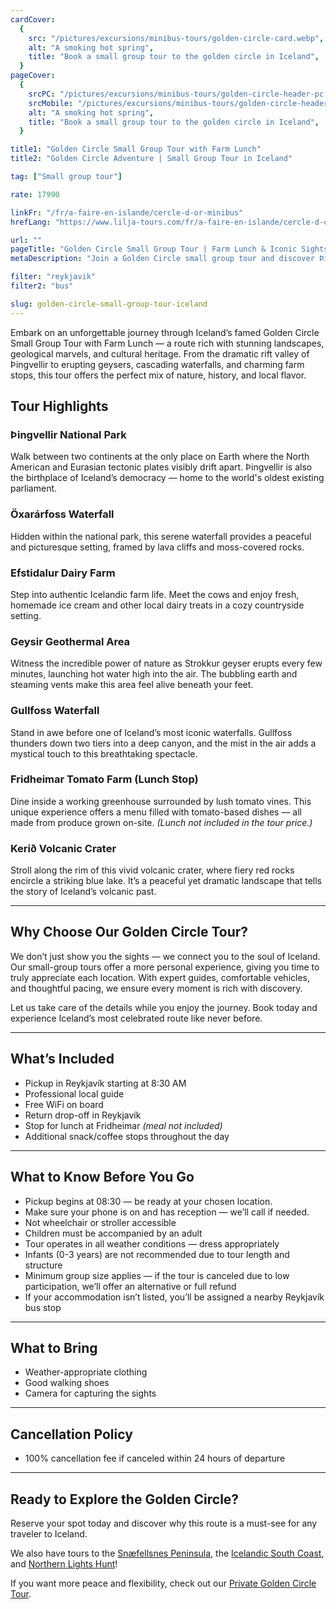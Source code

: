 ```yaml
---
cardCover:
  {
    src: "/pictures/excursions/minibus-tours/golden-circle-card.webp",
    alt: "A smoking hot spring",
    title: "Book a small group tour to the golden circle in Iceland",
  }
pageCover:
  {
    srcPC: "/pictures/excursions/minibus-tours/golden-circle-header-pc.webp",
    srcMobile: "/pictures/excursions/minibus-tours/golden-circle-header-mobile.webp",
    alt: "A smoking hot spring",
    title: "Book a small group tour to the golden circle in Iceland",
  }

title1: "Golden Circle Small Group Tour with Farm Lunch"
title2: "Golden Circle Adventure | Small Group Tour in Iceland"

tag: ["Small group tour"]

rate: 17990

linkFr: "/fr/a-faire-en-islande/cercle-d-or-minibus"
hrefLang: "https://www.lilja-tours.com/fr/a-faire-en-islande/cercle-d-or-minibus"

url: ""
pageTitle: "Golden Circle Small Group Tour | Farm Lunch & Iconic Sights"
metaDescription: "Join a Golden Circle small group tour and discover Þingvellir National Park, Gullfoss Waterfall, Geysir, and a farm lunch at Fridheimar. Book your adventure today!"

filter: "reykjavik"
filter2: "bus"

slug: golden-circle-small-group-tour-iceland
---
```


Embark on an unforgettable journey through Iceland’s famed Golden Circle Small Group Tour with Farm Lunch — a route rich with stunning landscapes, geological marvels, and cultural heritage. From the dramatic rift valley of Þingvellir to erupting geysers, cascading waterfalls, and charming farm stops, this tour offers the perfect mix of nature, history, and local flavor.

## Tour Highlights

### Þingvellir National Park

Walk between two continents at the only place on Earth where the North American and Eurasian tectonic plates visibly drift apart. Þingvellir is also the birthplace of Iceland’s democracy — home to the world's oldest existing parliament.

### Öxarárfoss Waterfall

Hidden within the national park, this serene waterfall provides a peaceful and picturesque setting, framed by lava cliffs and moss-covered rocks.

### Efstidalur Dairy Farm

Step into authentic Icelandic farm life. Meet the cows and enjoy fresh, homemade ice cream and other local dairy treats in a cozy countryside setting.

### Geysir Geothermal Area

Witness the incredible power of nature as Strokkur geyser erupts every few minutes, launching hot water high into the air. The bubbling earth and steaming vents make this area feel alive beneath your feet.

### Gullfoss Waterfall

Stand in awe before one of Iceland’s most iconic waterfalls. Gullfoss thunders down two tiers into a deep canyon, and the mist in the air adds a mystical touch to this breathtaking spectacle.

### Fridheimar Tomato Farm (Lunch Stop)

Dine inside a working greenhouse surrounded by lush tomato vines. This unique experience offers a menu filled with tomato-based dishes — all made from produce grown on-site. _(Lunch not included in the tour price.)_

### Kerið Volcanic Crater

Stroll along the rim of this vivid volcanic crater, where fiery red rocks encircle a striking blue lake. It’s a peaceful yet dramatic landscape that tells the story of Iceland’s volcanic past.

---

## Why Choose Our Golden Circle Tour?

We don’t just show you the sights — we connect you to the soul of Iceland. Our small-group tours offer a more personal experience, giving you time to truly appreciate each location. With expert guides, comfortable vehicles, and thoughtful pacing, we ensure every moment is rich with discovery.

Let us take care of the details while you enjoy the journey. Book today and experience Iceland’s most celebrated route like never before.

---

## What’s Included

- Pickup in Reykjavík starting at 8:30 AM
- Professional local guide
- Free WiFi on board
- Return drop-off in Reykjavík
- Stop for lunch at Fridheimar _(meal not included)_
- Additional snack/coffee stops throughout the day

---

## What to Know Before You Go

- Pickup begins at 08:30 — be ready at your chosen location.
- Make sure your phone is on and has reception — we’ll call if needed.
- Not wheelchair or stroller accessible
- Children must be accompanied by an adult
- Tour operates in all weather conditions — dress appropriately
- Infants (0-3 years) are not recommended due to tour length and structure
- Minimum group size applies — if the tour is canceled due to low participation, we’ll offer an alternative or full refund
- If your accommodation isn’t listed, you’ll be assigned a nearby Reykjavík bus stop

---

## What to Bring

- Weather-appropriate clothing
- Good walking shoes
- Camera for capturing the sights

---

## Cancellation Policy

- 100% cancellation fee if canceled within 24 hours of departure

---

## Ready to Explore the Golden Circle?

Reserve your spot today and discover why this route is a must-see for any traveler to Iceland.

<script
  type="text/javascript"
  src="https://widgets.bokun.io/assets/javascripts/apps/build/BokunWidgetsLoader.js?bookingChannelUUID=97236c68-b945-4a96-8587-660bdc4c45fd"
  async
></script>

<div
  class="bokunWidget"
  data-src="https://widgets.bokun.io/online-sales/97236c68-b945-4a96-8587-660bdc4c45fd/experience-calendar/16735"
></div>

We also have tours to the <a href="/things-to-do-iceland/snaefellsnes-peninsula-tour-small-group-tour-iceland/" title="Visit the Snæfellsnes Peninsula">Snæfellsnes Peninsula</a>, the <a href="/things-to-do-iceland/south-coast-tour-small-group-iceland/" title="Visit the Icelandic South Coast">Icelandic South Coast</a>, and <a href="/things-to-do-iceland/northern-lights-tour-small-group-iceland/" title="Northern Lights Tour">Northern Lights Hunt</a>!

If you want more peace and flexibility, check out our <a href="/day-tours-iceland/private-golden-circle-tour-iceland/" title="Golden Circle and Farm Visits">Private Golden Circle Tour</a>.
